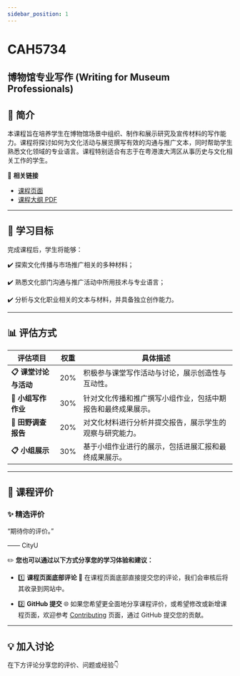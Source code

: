 ```yaml
---
sidebar_position: 1
---
```


# CAH5734
## 博物馆专业写作 (Writing for Museum Professionals)

## **📘 简介**
本课程旨在培养学生在博物馆场景中组织、制作和展示研究及宣传材料的写作能力。课程将探讨如何为文化活动与展览撰写有效的沟通与推广文本，同时帮助学生熟悉文化领域的专业语言。课程特别适合有志于在粤港澳大湾区从事历史与文化相关工作的学生。

🔗 **相关链接**
- [课程页面](https://www.cityu.edu.hk/catalogue/pg/202526/course/CAH5734.htm)
- [课程大纲 PDF](https://www.cityu.edu.hk/catalogue/pg/202526/course/CAH5734.pdf)

---

## **🎯 学习目标**

完成课程后，学生将能够：

✔️ 探索文化传播与市场推广相关的多种材料；

✔️ 熟悉文化部门沟通与推广活动中所用技术与专业语言；

✔️ 分析与文化职业相关的文本与材料，并具备独立创作能力。

---

## **📊 评估方式**

| **评估项目**            | **权重** | **具体描述**                                                                                       |
|------------------------|---------|---------------------------------------------------------------------------------------------------|
| **📋 课堂讨论与活动**     | 20%     | 积极参与课堂写作活动与讨论，展示创造性与互动性。                                                       |
| **📂 小组写作作业**       | 30%     | 针对文化传播和推广撰写小组作业，包括中期报告和最终成果展示。                                             |
| **📂 田野调查报告**       | 20%     | 对文化材料进行分析并提交报告，展示学生的观察与研究能力。                                                 |
| **📋 小组展示**          | 30%     | 基于小组作业进行的展示，包括进展汇报和最终成果展示。                                                     |

---

## **💬 课程评价**

### ✨ **精选评价**
<div className={commentStyles.commentBox}>
    <p className={commentStyles.commentText}>
        “期待你的评价。”
    </p>
    <p className={commentStyles.commentAuthor}>—— CityU</p>
</div>

✏️ **您也可以通过以下方式分享您的学习体验和建议：**

- 1️⃣ **课程页面底部评论**
💬 在课程页面底部直接提交您的评论，我们会审核后将其收录到网站中。

- 2️⃣ **GitHub 提交**
🌐 如果您希望更全面地分享课程评价，或希望修改或新增课程页面，欢迎参考 [Contributing](/contributing) 页面，通过 GitHub 提交您的贡献。

---

## **💡 加入讨论**

在下方评论分享您的评价、问题或经验👇
<Utterances />

